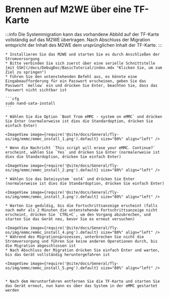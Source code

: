 

# Brennen auf M2WE über eine TF-Karte

:::info
Die Systemmigration kann das vorhandene Abbild auf der TF-Karte vollständig auf das M2WE übertragen. Nach Abschluss der Migration entspricht der Inhalt des M2WE dem ursprünglichen Inhalt der TF-Karte.
:::

    * Installieren Sie das M2WE und starten Sie es durch Anschließen der Stromversorgung
    * Bitte verbinden Sie sich zuerst über eine serielle Schnittstelle [mit SSH](/docs/DebugDoc/BasicTutorial/index.mdx "Klicken Sie, um zum Ziel zu springen") 
    * Führen Sie den untenstehenden Befehl aus, es könnte eine Eingabeaufforderung für ein Passwort erscheinen, geben Sie das Passwort `mellow` ein und drücken Sie Enter, beachten Sie, dass das Passwort nicht sichtbar ist

    ```cfg
    sudo nand-sata-install
    ```

    * Wählen Sie die Option `Boot from eMMC - system on eMMC` und drücken Sie Enter (normalerweise ist dies die Standardoption, drücken Sie einfach Enter)

    <ImageView image={require('@site/docs/General/fly-os/img/emmc/emmc_install_1.png').default} size="80%" align="left" />

    * Wenn die Nachricht `This script will erase your eMMC. Continue?` erscheint, wählen Sie `Yes` und drücken Sie Enter (normalerweise ist dies die Standardoption, drücken Sie einfach Enter)

    <ImageView image={require('@site/docs/General/fly-os/img/emmc/emmc_install_2.png').default} size="80%" align="left" />

    * Wählen Sie das Dateisystem `ext4` und drücken Sie Enter (normalerweise ist dies die Standardoption, drücken Sie einfach Enter)

    <ImageView image={require('@site/docs/General/fly-os/img/emmc/emmc_install_3.png').default} size="80%" align="left" />

    * Warten Sie geduldig, bis die Fortschrittsanzeige erscheint (falls nach mehr als 2 Minuten die untenstehende Fortschrittsanzeige nicht erscheint, drücken Sie `CTRL+C`, um den Vorgang abzubrechen, und starten Sie das Gerät neu, bevor Sie es erneut versuchen)
    
    <ImageView image={require('@site/docs/General/fly-os/img/emmc/emmc_install_4.png').default} size="80%" align="left" />
    * Während des Migrationsprozesses, unterbrechen Sie nicht die Stromversorgung und führen Sie keine anderen Operationen durch, bis die Migration abgeschlossen ist
    * Nach Abschluss der Migration drücken Sie einfach Enter und warten, bis das Gerät vollständig heruntergefahren ist

    <ImageView image={require('@site/docs/General/fly-os/img/emmc/emmc_install_5.png').default} size="80%" align="left" />


    * Nach dem Herunterfahren entfernen Sie die TF-Karte und starten Sie das Gerät erneut, nun kann es über das System in der eMMC gestartet werden

   
